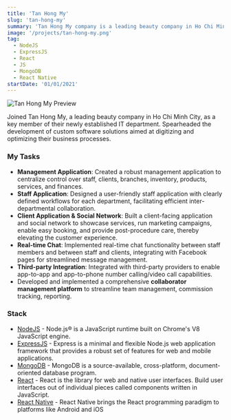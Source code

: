 ```yaml
---
title: 'Tan Hong My'
slug: 'tan-hong-my'
summary: 'Tan Hong My company is a leading beauty company in Ho Chi Minh City that is dedicated to providing top-quality beauty services and products.'
image: '/projects/tan-hong-my.png'
tag:
  - NodeJS
  - ExpressJS
  - React
  - JS
  - MongoDB
  - React Native
startDate: '01/01/2021'
---
```


![Tan Hong My Preview](/projects/tan-hong-my.png)

Joined Tan Hong My, a leading beauty company in Ho Chi Minh City, as a key member of their newly established IT department. Spearheaded the development of custom software solutions aimed at digitizing and optimizing their business processes.

### My Tasks

- **Management Application**: Created a robust management application to centralize control over staff, clients, branches, inventory, products, services, and finances.
- **Staff Application**: Designed a user-friendly staff application with clearly defined workflows for each department, facilitating efficient inter-departmental collaboration.
- **Client Application & Social Network**: Built a client-facing application and social network to showcase services, run marketing campaigns, enable easy booking, and provide post-procedure care, thereby elevating the customer experience.
- **Real-time Chat**: Implemented real-time chat functionality between staff members and between staff and clients, integrating with Facebook pages for streamlined message management.
- **Third-party Integration**: Integrated with third-party providers to enable app-to-app and app-to-phone number calling/video call capabilities.
- Developed and implemented a comprehensive **collaborator management platform** to streamline team management, commission tracking, reporting.

### Stack

- [NodeJS](https://nodejs.org/) - Node.js® is a JavaScript runtime built on Chrome's V8 JavaScript engine.
- [ExpressJS](https://expressjs.com/) - Express is a minimal and flexible Node.js web application framework that provides a robust set of features for web and mobile applications.
- [MongoDB](https://www.mongodb.com/) - MongoDB is a source-available, cross-platform, document-oriented database program.
- [React](https://react.dev/) - React is the library for web and native user interfaces. Build user interfaces out of individual pieces called components written in JavaScript.
- [React Native](https://reactnative.dev/) - React Native brings the React programming paradigm to platforms like Android and iOS
